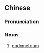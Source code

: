 {{also|子宫内膜}}
==Chinese==
{{zh-forms|s=子宫内膜|type=22}}

===Pronunciation===
{{zh-pron
|m=zǐgōng nèi膜
|c=zi2 gung1 noi6 mok6-2
|cat=n
}}

===Noun===
{{zh-noun}}

# [[endometrium]]

{{zh-cat|Anatomy}}